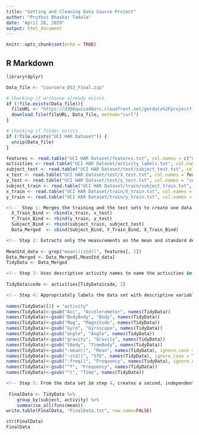 ---
title: "Getting and Cleaning Data Course Project"
author: "Pruthvi Bhaskar Tadala"
date: "April 28, 2019"
output: html_document
---

```{r setup, include=FALSE}
knitr::opts_chunk$set(echo = TRUE)
```

## R Markdown



```{r dplyr}
library(dplyr)
```

```{r Downloading the Data Set}
Data_file <- "Coursera_DS3_Final.zip"

# Checking if archieve already exists.
if (!file.exists(Data_file)){
  fileURL <- "https://d396qusza40orc.cloudfront.net/getdata%2Fprojectfiles%2FUCI%20HAR%20Dataset.zip"
  download.file(fileURL, Data_file, method="curl")
}  

# Checking if folder exists
if (!file.exists("UCI HAR Dataset")) { 
  unzip(Data_file) 
}

```
```{r}
features <- read.table("UCI HAR Dataset/features.txt", col.names = c("n","functions"))
activities <- read.table("UCI HAR Dataset/activity_labels.txt", col.names = c("code", "activity"))
subject_test <- read.table("UCI HAR Dataset/test/subject_test.txt", col.names = "subject")
x_test <- read.table("UCI HAR Dataset/test/X_test.txt", col.names = features$functions)
y_test <- read.table("UCI HAR Dataset/test/y_test.txt", col.names = "code")
subject_train <- read.table("UCI HAR Dataset/train/subject_train.txt", col.names = "subject")
x_train <- read.table("UCI HAR Dataset/train/X_train.txt", col.names = features$functions)
y_train <- read.table("UCI HAR Dataset/train/y_train.txt", col.names = "code")
```

```{r}

<!--  Step 1: Merges the training and the test sets to create one data set -->
  X_Train_Bind <- rbind(x_train, x_test)
  Y_Train_Bind <- rbind(y_train, y_test)
  Subject_Bind <- rbind(subject_train, subject_test)
  Data_Merged  <- cbind(Subject_Bind, Y_Train_Bind, X_Train_Bind)

```


```{r}

<!-- Step 2: Extracts only the measurements on the mean and standard deviation for each measurement. -->
  
MeanStd_data <- grep("mean()|std()", features[, 2]) 
Data_Merged <- Data_Merged[,MeanStd_data]
TidyData <- Data_Merged

```



```{r}

<!-- Step 3: Uses descriptive activity names to name the activities in the data set. -->
  
TidyData$code <- activities[TidyData$code, 2]
```


```{r}

<!-- Step 4: Appropriately labels the data set with descriptive variable names. -->
  
names(TidyData)[2] = "activity"
names(TidyData)<-gsub("Acc", "Accelerometer", names(TidyData))
names(TidyData)<-gsub("BodyBody", "Body", names(TidyData))
names(TidyData)<-gsub("Mag", "Magnitude", names(TidyData))
names(TidyData)<-gsub("Gyro", "Gyroscope", names(TidyData))
names(TidyData)<-gsub("angle", "Angle", names(TidyData))
names(TidyData)<-gsub("gravity", "Gravity", names(TidyData))
names(TidyData)<-gsub("tBody", "TimeBody", names(TidyData))
names(TidyData)<-gsub("-mean()", "Mean", names(TidyData), ignore.case = TRUE)
names(TidyData)<-gsub("-std()", "STD", names(TidyData), ignore.case = TRUE)
names(TidyData)<-gsub("-freq()", "Frequency", names(TidyData), ignore.case = TRUE)
names(TidyData)<-gsub("^f", "Frequency", names(TidyData))
names(TidyData)<-gsub("^t", "Time", names(TidyData))

```


```{r}
<!-- Step 5: From the data set in step 4, creates a second, independent tidy data set with the average of each variable for each activity and each subject. -->
  
 FinalData <- TidyData %>%
    group_by(subject, activity) %>%
    summarise_all(funs(mean))
write.table(FinalData, "FinalData.txt", row.name=FALSE)

```

```{r}
str(FinalData)
FinalData
```

